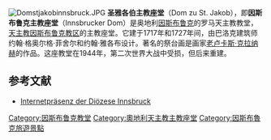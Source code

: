 [[File:Domstjakobinnsbruck.JPG|thumb]]
'''圣雅各伯主教座堂'''（Dom zu St. Jakob），即'''因斯布鲁克主教座堂'''（Innsbrucker Dom）是奥地利[[因斯布鲁克|因斯布鲁克]]的罗马天主教教堂，[[天主教因斯布鲁克教区|天主教因斯布鲁克教区]]的主教座堂。它建于1717年和1727年间，由巴洛克建筑师约翰·格奥尔格·菲舍尔和约翰·雅各布设计。著名的祭台画是画家[[老卢卡斯·克拉纳赫|老卢卡斯·克拉纳赫]]的作品。这座教堂在1944年，第二次世界大战中受损，但后来重建。

== 参考文献 ==
{{Commonscat|Dom zu St Jakob}}
* [https://web.archive.org/web/20160903044136/http://www.dioezese-innsbruck.at/ Internetpräsenz der Diözese Innsbruck]

{{coord|47|16|9|N|11|23|36|E|type:landmark_region:au|display=inline,title}}

[[Category:因斯布鲁克教堂|Category:因斯布鲁克教堂]]
[[Category:奧地利天主教主教座堂|Category:奧地利天主教主教座堂]]
[[Category:因斯布魯克旅遊景點|Category:因斯布魯克旅遊景點]]